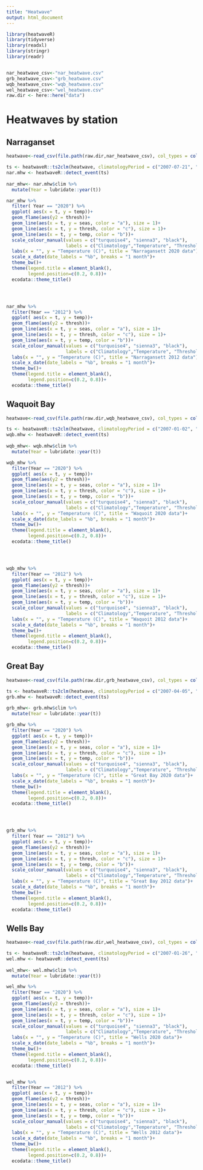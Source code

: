 ```yaml
---
title: "Heatwave"
output: html_document
---
```




```r
library(heatwaveR)
library(tidyverse)
library(readxl)
library(stringr)
library(readr)


nar_heatwave_csv<-"nar_heatwave.csv"
grb_heatwave_csv<-"grb_heatwave.csv"
wqb_heatwave_csv<-"wqb_heatwave.csv"
wel_heatwave_csv<-"wel_heatwave.csv"
raw.dir <- here::here("data")

```

# Heatwaves by station {.tabset}

## Narraganset

```r
heatwave<-read_csv(file.path(raw.dir,nar_heatwave_csv), col_types = cols(temp = col_double(),t = col_date()))

ts <- heatwaveR::ts2clm(heatwave, climatologyPeriod = c("2007-07-21", "2020-12-29"))
nar.mhw <- heatwaveR::detect_event(ts)
  
nar_mhw<- nar.mhw$clim %>%
  mutate(Year = lubridate::year(t))

nar_mhw %>% 
  filter( Year == "2020") %>% 
  ggplot( aes(x = t, y = temp))+
  geom_flame(aes(y2 = thresh))+ 
  geom_line(aes(x = t, y = seas, color = "a"), size = 1)+
  geom_line(aes(x = t, y = thresh, color = "c"), size = 1)+
  geom_line(aes(x = t, y = temp, color = "b"))+
  scale_colour_manual(values = c("turquoise4", "sienna3", "black"),
                      labels = c("Climatology","Temperature", "Threshold"))+
  labs(x = "", y = "Temperature (C)", title = "Narragansett 2020 data")+
  scale_x_date(date_labels = "%b", breaks = "1 month")+
  theme_bw()+
  theme(legend.title = element_blank(),
        legend.position=c(0.2, 0.8))+
  ecodata::theme_title()




nar_mhw %>% 
  filter(Year == "2012") %>% 
  ggplot( aes(x = t, y = temp))+
  geom_flame(aes(y2 = thresh))+ 
  geom_line(aes(x = t, y = seas, color = "a"), size = 1)+
  geom_line(aes(x = t, y = thresh, color = "c"), size = 1)+
  geom_line(aes(x = t, y = temp, color = "b"))+
  scale_colour_manual(values = c("turquoise4", "sienna3", "black"),
                      labels = c("Climatology","Temperature", "Threshold"))+
  labs(x = "", y = "Temperature (C)", title = "Narragansett 2012 data")+
  scale_x_date(date_labels = "%b", breaks = "1 month")+
  theme_bw()+
  theme(legend.title = element_blank(),
        legend.position=c(0.2, 0.8))+
  ecodata::theme_title()
```


## Waquoit Bay 

```r
heatwave<-read_csv(file.path(raw.dir,wqb_heatwave_csv), col_types = cols(temp = col_double(),t = col_date()))

ts <- heatwaveR::ts2clm(heatwave, climatologyPeriod = c("2007-01-02", "2020-12-09"))
wqb.mhw <- heatwaveR::detect_event(ts)
  
wqb_mhw<- wqb.mhw$clim %>%
  mutate(Year = lubridate::year(t))

wqb_mhw %>% 
  filter(Year == "2020") %>% 
  ggplot( aes(x = t, y = temp))+
  geom_flame(aes(y2 = thresh))+ 
  geom_line(aes(x = t, y = seas, color = "a"), size = 1)+
  geom_line(aes(x = t, y = thresh, color = "c"), size = 1)+
  geom_line(aes(x = t, y = temp, color = "b"))+
  scale_colour_manual(values = c("turquoise4", "sienna3", "black"),
                      labels = c("Climatology","Temperature", "Threshold"))+
  labs(x = "", y = "Temperature (C)", title = "Waquoit 2020 data")+
  scale_x_date(date_labels = "%b", breaks = "1 month")+
  theme_bw()+
  theme(legend.title = element_blank(),
        legend.position=c(0.2, 0.8))+
  ecodata::theme_title()




wqb_mhw %>% 
  filter(Year == "2012") %>% 
  ggplot( aes(x = t, y = temp))+
  geom_flame(aes(y2 = thresh))+ 
  geom_line(aes(x = t, y = seas, color = "a"), size = 1)+
  geom_line(aes(x = t, y = thresh, color = "c"), size = 1)+
  geom_line(aes(x = t, y = temp, color = "b"))+
  scale_colour_manual(values = c("turquoise4", "sienna3", "black"),
                      labels = c("Climatology","Temperature", "Threshold"))+
  labs(x = "", y = "Temperature (C)", title = "Waquoit 2012 data")+
  scale_x_date(date_labels = "%b", breaks = "1 month")+
  theme_bw()+
  theme(legend.title = element_blank(),
        legend.position=c(0.2, 0.8))+
  ecodata::theme_title()
```


## Great Bay 

```r
heatwave<-read_csv(file.path(raw.dir,grb_heatwave_csv), col_types = cols(temp = col_double(),t = col_date()))

ts <- heatwaveR::ts2clm(heatwave, climatologyPeriod = c("2007-04-05", "2020-08-01"))
grb.mhw <- heatwaveR::detect_event(ts)
  
grb_mhw<- grb.mhw$clim %>%
  mutate(Year = lubridate::year(t))

grb_mhw %>% 
  filter(Year == "2020") %>% 
  ggplot( aes(x = t, y = temp))+
  geom_flame(aes(y2 = thresh))+ 
  geom_line(aes(x = t, y = seas, color = "a"), size = 1)+
  geom_line(aes(x = t, y = thresh, color = "c"), size = 1)+
  geom_line(aes(x = t, y = temp, color = "b"))+
  scale_colour_manual(values = c("turquoise4", "sienna3", "black"),
                      labels = c("Climatology","Temperature", "Threshold"))+
  labs(x = "", y = "Temperature (C)", title = "Great Bay 2020 data")+
  scale_x_date(date_labels = "%b", breaks = "1 month")+
  theme_bw()+
  theme(legend.title = element_blank(),
        legend.position=c(0.2, 0.8))+
  ecodata::theme_title()




grb_mhw %>% 
  filter( Year == "2012") %>% 
  ggplot( aes(x = t, y = temp))+
  geom_flame(aes(y2 = thresh))+ 
  geom_line(aes(x = t, y = seas, color = "a"), size = 1)+
  geom_line(aes(x = t, y = thresh, color = "c"), size = 1)+
  geom_line(aes(x = t, y = temp, color = "b"))+
  scale_colour_manual(values = c("turquoise4", "sienna3", "black"),
                      labels = c("Climatology","Temperature", "Threshold"))+
  labs(x = "", y = "Temperature (C)", title = "Great Bay 2012 data")+
  scale_x_date(date_labels = "%b", breaks = "1 month")+
  theme_bw()+
  theme(legend.title = element_blank(),
        legend.position=c(0.2, 0.8))+
  ecodata::theme_title()
```



## Wells Bay 

```r
heatwave<-read_csv(file.path(raw.dir,wel_heatwave_csv), col_types = cols(temp = col_double(),t = col_date()))

ts <- heatwaveR::ts2clm(heatwave, climatologyPeriod = c("2007-01-26", "2020-12-28"))
wel.mhw <- heatwaveR::detect_event(ts)
  
wel_mhw<- wel.mhw$clim %>%
  mutate(Year = lubridate::year(t))

wel_mhw %>% 
  filter(Year == "2020") %>% 
  ggplot( aes(x = t, y = temp))+
  geom_flame(aes(y2 = thresh))+ 
  geom_line(aes(x = t, y = seas, color = "a"), size = 1)+
  geom_line(aes(x = t, y = thresh, color = "c"), size = 1)+
  geom_line(aes(x = t, y = temp, color = "b"))+
  scale_colour_manual(values = c("turquoise4", "sienna3", "black"),
                      labels = c("Climatology","Temperature", "Threshold"))+
  labs(x = "", y = "Temperature (C)", title = "Wells 2020 data")+
  scale_x_date(date_labels = "%b", breaks = "1 month")+
  theme_bw()+
  theme(legend.title = element_blank(),
        legend.position=c(0.2, 0.8))+
  ecodata::theme_title()


wel_mhw %>% 
  filter(Year == "2012") %>% 
  ggplot( aes(x = t, y = temp))+
  geom_flame(aes(y2 = thresh))+ 
  geom_line(aes(x = t, y = seas, color = "a"), size = 1)+
  geom_line(aes(x = t, y = thresh, color = "c"), size = 1)+
  geom_line(aes(x = t, y = temp, color = "b"))+
  scale_colour_manual(values = c("turquoise4", "sienna3", "black"),
                      labels = c("Climatology","Temperature", "Threshold"))+
  labs(x = "", y = "Temperature (C)", title = "Wells 2012 data")+
  scale_x_date(date_labels = "%b", breaks = "1 month")+
  theme_bw()+
  theme(legend.title = element_blank(),
        legend.position=c(0.2, 0.8))+
  ecodata::theme_title()
```






